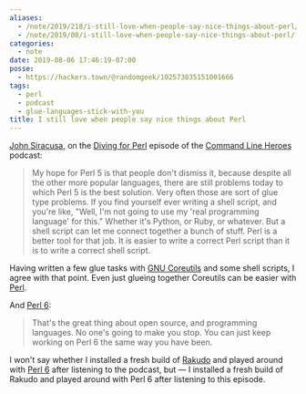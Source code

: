 ```yaml
---
aliases:
  - /note/2019/218/i-still-love-when-people-say-nice-things-about-perl/
  - /note/2019/08/i-still-love-when-people-say-nice-things-about-perl/
categories:
  - note
date: 2019-08-06 17:46:19-07:00
posse:
  - https://hackers.town/@randomgeek/102573035151001666
tags:
  - perl
  - podcast
  - glue-languages-stick-with-you
title: I still love when people say nice things about Perl
---
```


[John Siracusa][], on the [Diving for Perl][] episode of the [Command Line
Heroes][] podcast:

[John Siracusa]: https://hypercritical.co/
[Diving for Perl]: https://www.redhat.com/en/command-line-heroes/season-3/diving-for-perl
[Command Line Heroes]: https://www.redhat.com/en/command-line-heroes

> My hope for Perl 5 is that people don't dismiss it, because despite all the
> other more popular languages, there are still problems today to which Perl 5 is
> the best solution. Very often those are sort of glue type problems. If you find
> yourself ever writing a shell script, and you're like, "Well, I'm not going to
> use my 'real programming language' for this." Whether it's Python, or Ruby, or
> whatever. But a shell script can let me connect together a bunch of stuff. Perl
> is a better tool for that job. It is easier to write a correct Perl script than
> it is to write a correct shell script.

Having written a few glue tasks with [GNU Coreutils][] and some shell scripts,
I agree with that point. Even just glueing together Coreutils can be easier
with [Perl][].

[Perl]: https://perl.org

[GNU Coreutils]: https://www.gnu.org/software/coreutils/coreutils.html

And [Perl 6][]:

> That's the great thing about open source, and programming languages. No one's
> going to make you stop. You can just keep working on Perl 6 the same way you
> have been.


I won't say whether I installed a fresh build of [Rakudo][] and played
around with [Perl 6][] after listening to the podcast, but — I installed a fresh
build of Rakudo and played around with Perl 6 after listening to this episode.

[Rakudo]: https://rakudo.org
[Perl 6]: https://perl6.org
